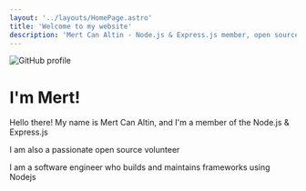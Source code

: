 ```yaml
---
layout: '../layouts/HomePage.astro'
title: 'Welcome to my website'
description: 'Mert Can Altin - Node.js & Express.js member, open source volunteer, and software engineer'
---
```



<img src="./public/github-image.png" alt="GitHub profile" />

# I'm Mert!

Hello there! My name is Mert Can Altin, and I'm a member of the Node.js & Express.js

I am also a passionate open source volunteer

I am a software engineer who builds and maintains frameworks using Nodejs
